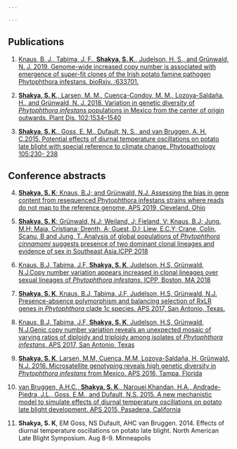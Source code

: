 ```yaml
---

---
```



## **Publications**


1. [Knaus, B. J., Tabima, J. F., **Shakya, S. K**., Judelson, H. S., and Grünwald, N. J. 2019. Genome-wide increased copy number is associated with emergence of super-fit clones of the Irish potato famine pathogen Phytophthora infestans. bioRxiv. :633701.](https://doi.org/10.1101/633701)

2. [**Shakya, S. K**., Larsen, M. M., Cuenca-Condoy, M. M., Lozoya-Saldaña, H., and Grünwald, N. J. 2018. Variation in genetic diversity of *Phytophthora infestans* populations in Mexico from the center of origin outwards. Plant Dis. 102:1534–1540](https://apsjournals.apsnet.org/doi/10.1094/PDIS-11-17-1801-RE?mobileUi=0)


3. [**Shakya, S. K**., Goss, E. M., Dufault, N. S., and van Bruggen, A. H. C.2015. Potential effects of diurnal temperature oscillations on potato late blight with special reference to climate change. Phytopathology 105:230- 238](https://apsjournals.apsnet.org/doi/pdf/10.1094/PHYTO-05-14-0132-R)




## **Conference abstracts**

4. [**Shakya, S. K**; Knaus, B.J; and Grünwald, N.J. Assessing the bias in gene content from resequenced Phytophthora infestans strains where reads do not map to the reference genome, APS 2019, Cleveland, Ohio](https://apsnet.confex.com/apsnet/2019/meetingapp.cgi/Paper/14383)

5. [**Shakya, S. K**; Grünwald, N.J; Weiland, J; Fieland, V; Knaus, B.J; Jung, M.H; Maia,
Cristiana; Drenth, A; Guest, D.I; Liew, E.C.Y; Crane, Colin, Scanu, B and Jung, T.
Analysis of global populations of *Phytophthora cinnamomi* suggests presence of two
dominant clonal lineages and evidence of sex in Southeast Asia.ICPP 2018](https://apsjournals.apsnet.org/doi/pdf/10.1094/PHYTO-108-10-S1.1)

6. [Knaus, B.J, Tabima, J.F, **Shakya, S. K**, Judelson, H.S, Grünwald, N.J.Copy number variation appears increased in clonal lineages over sexual lineages of *Phytophthora infestans*. ICPP, Boston, MA 2018](https://apsjournals.apsnet.org/doi/pdf/10.1094/PHYTO-108-10-S1.1)

7. [**Shakya, S. K**, Knaus, B.J, Tabima, J.F, Judelson, H.S, Grünwald, N.J. Presence-absence
polymorphism and balancing selection of RxLR genes in *Phytophthora* clade 1c species.
APS 2017, San Antonio, Texas.](https://apsnet.confex.com/apsnet/2017/meetingapp.cgi/Paper/5959)

8. [Knaus, B.J, Tabima, J.F, **Shakya, S. K**, Judelson, H.S, Grünwald, N.J.Genic copy number variation reveals an unexpected mosaic of varying ratios of diploidy and triploidy among isolates of *Phytophthora infestans*. APS 2017, San Antonio, Texas](https://apsnet.confex.com/apsnet/2017/meetingapp.cgi/Paper/5957)


9. [**Shakya, S. K**, Larsen, M.M, Cuenca, M.M, Lozoya-Saldaña, H, Grünwald, N.J. 2016. Microsatellite genotyping reveals high genetic diversity in *Phytophthora infestans* from Mexico. APS 2016, Tampa, Florida](https://www.apsnet.org/meetings/Documents/2016_meeting_abstracts/aps2016_172.htm)

10. [van Bruggen, A.H.C., **Shakya, S. K**., Narouei Khandan, H.A., Andrade-Piedra, J.L., Goss, E.M., and Dufault, N.S. 2015. A new mechanistic model to simulate effects of diurnal temperature oscillations on potato late blight development. APS 2015, Pasadena, California](http://www.apsnet.org/meetings/Documents/2015_meeting_abstracts/aps2015abO201.htm)

11. **Shakya, S. K**, EM Goss, NS Dufault, AHC van Bruggen. 2014. Effects of diurnal temperature oscillations on potato late blight. North American Late Blight Symposium. Aug 8-9. Minneapolis
